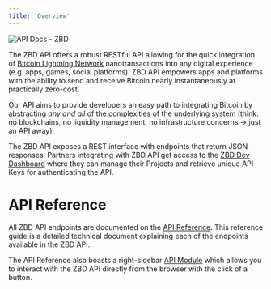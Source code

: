 ```yaml
---
title: 'Overview'
---
```


<Frame type="glass" caption="">
  <img src="/img/RNPGRO5.png" alt="API Docs - ZBD" />
</Frame>
<br />

  

The ZBD API offers a robust RESTful API allowing for the quick integration of [Bitcoin Lightning Network](/knowledge-base/lightning-network) nanotransactions into any digital experience (e.g. apps, games, social platforms). ZBD API empowers apps and platforms with the ability to send and receive Bitcoin nearly instantaneously at practically zero-cost.

Our API aims to provide developers an easy path to integrating Bitcoin by abstracting _any and all_ of the complexities of the underlying system (think: no blockchains, no liquidity management, no infrastructure concerns -> just an API away).

The ZBD API exposes a REST interface with endpoints that return JSON responses. Partners integrating with ZBD API get access to the [ZBD Dev Dashboard](https://dashboard.zebedee.io) where they can manage their Projects and retrieve unique API Keys for authenticating the API.

# API Reference

All ZBD API endpoints are documented on the [API Reference](/api-reference/introduction). This reference guide is a detailed technical document explaining each of the endpoints available in the ZBD API.

<Tip>The API Reference also boasts a right-sidebar [API Module](/api-reference/charges/create) which allows you to interact with the ZBD API directly from the browser with the click of a button.</Tip>